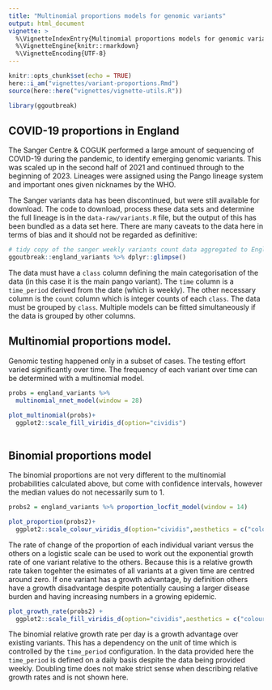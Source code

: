 ```yaml
---
title: "Multinomial proportions models for genomic variants"
output: html_document
vignette: >
  %\VignetteIndexEntry{Multinomial proportions models for genomic variants}
  %\VignetteEngine{knitr::rmarkdown}
  %\VignetteEncoding{UTF-8}
---
```


```r
knitr::opts_chunk$set(echo = TRUE)
here::i_am("vignettes/variant-proportions.Rmd")
source(here::here("vignettes/vignette-utils.R"))

library(ggoutbreak)

```

## COVID-19 proportions in England

The Sanger Centre & COGUK performed a large amount of sequencing of COVID-19 
during the pandemic, to identify emerging genomic variants. This was scaled up in 
the second half of 2021 and continued through to the beginning of 2023. Lineages
were assigned using the Pango lineage system and important ones given nicknames
by the WHO.

The Sanger variants data has been discontinued, but were still available for
download. The code to download, process these data sets and determine the full
lineage is in the `data-raw/variants.R` file, but the output of this has been 
bundled as a data set here. There are many caveats to the data here in terms of 
bias and it should not be regarded as definitive:

```r

# tidy copy of the sanger weekly variants count data aggregated to England level
ggoutbreak::england_variants %>% dplyr::glimpse()

```

The data must have a `class` column defining the main categorisation of the data
(in this case it is the main pango variant). The `time` column is a
`time_period` derived from the date (which is weekly). The other necessary
column is the `count` column which is integer counts of each `class`. The data
must be grouped by `class`. Multiple models can be fitted simultaneously if the
data is grouped by other columns.

## Multinomial proportions model.

Genomic testing happened only in a subset of cases. The testing effort varied 
significantly over time. The frequency of each variant over time can be determined
with a multinomial model.

```r

probs = england_variants %>% 
  multinomial_nnet_model(window = 28)

plot_multinomial(probs)+
  ggplot2::scale_fill_viridis_d(option="cividis")
  
```

## Binomial proportions model

The binomial proportions are not very different to the multinomial probabilities
calculated above, but come with confidence intervals, however the median values
do not necessarily sum to 1.

```r

probs2 = england_variants %>% proportion_locfit_model(window = 14)

plot_proportion(probs2)+
  ggplot2::scale_colour_viridis_d(option="cividis",aesthetics = c("colour","fill"))

```

The rate of change of the proportion of each individual variant versus the
others on a logistic scale can be used to work out the exponential growth rate
of one variant relative to the others. Because this is a relative growth rate
taken togehter the esimates of all variants at a given time are centred around
zero. If one variant has a growth advantage, by definition others have a growth
disadvantage despite potentially causing a larger disease burden and having
increasing numbers in a growing epidemic.

```r

plot_growth_rate(probs2) +
  ggplot2::scale_fill_viridis_d(option="cividis",aesthetics = c("colour","fill"))

```

The binomial relative growth rate per day is a growth advantage over existing variants.
This has a dependency on the unit of time which is controlled by the `time_period`
configuration. In the data provided here the `time_period` is defined on a daily basis
despite the data being provided weekly. Doubling time does not make strict sense when
describing relative growth rates and is not shown here.

